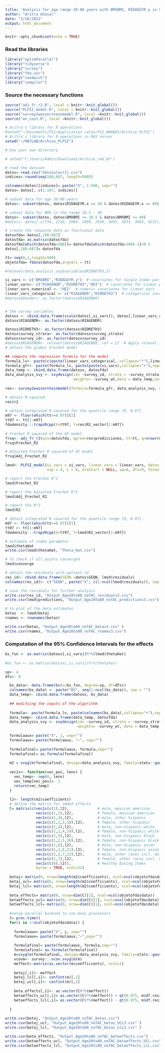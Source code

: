 ---
title: 'Analysis for age range 20-80 years with BMXBMI, RIDAGEYR.y in SI; RIAGENDR, RIDRETH3, HEI in linear part'
author: "Aritra Ghosal"
date: "2/26/2022"
output: html_document
---

```{r setup, include=FALSE}
knitr::opts_chunk$set(echo = TRUE)
```

### Read the libraries 

```{r, message=FALSE, warning=FALSE}

library("optimParallel")
library("tidyverse")
library("survey")
library("fda.usc")
library("sandwich")
library("compiler")

```

### Source the necessary functions

```{r}

source("adj_fr_r2.R", local = knitr::knit_global())
source("PLFSI_model.R", local = knitr::knit_global())
source("survey2wassersteinmodel.R", local =knitr::knit_global())
source("wn_cost.R", local =knitr::knit_global())

```

```{r, warning= FALSE}
# Aritra's library for R operations
#setwd("~/Documents/FSI/Application /alex/FSI_NHANES/Archive_PLFSI")
# Aritra's library for R operations in RAS server
setwd("~/MATLAB/Archive_PLFSI")

# Use your own directory

# setwd("C:/Users/Admin/Downloads/Archive_rmd_65")

# read the dataset
datos= read.csv("datosalex(1).csv")
indices= round(seq(188,687, length=500))

colnames(datos)[indices]= paste("X", 1:500, sep="")
datos= datos[, c(1:187, indices)]

# subset data for age 30-80 years
datos<- subset(datos, datos$RIDAGEYR.x >= 20 & datos$RIDAGEYR.x <= 80)  

# subset data for BMI in the range 18.5 - 40
datos<- subset(datos, datos$BMXBMI >= 18.5 & datos$BMXBMI <= 40)  
#datos<- datos[-c(734, 1216, 2094, 2699, 2958, 3092, 3933, 3963, 4232), ]

# create the response data as functional data
datosfda= datos[,188:687]
datosfda= as.matrix(datosfda)
datosfda[which(datosfda>280)]= datosfda[which(datosfda>280)-1]+0.5
datos[,188:687]= datosfda

tt= seq(0,1,length=500)
objetofda= fdata(datosfda,argvals = tt)

#relevel(data_analysis_svy$variables$RIDRETH3,3) 

si_vars <- c("BMXBMI","RIDAGEYR.y")  # covariates for Single Index part
linear_vars<- c("RIAGENDR","RIDRETH3","HEI")  # covariates for Linear part
linear_vars_numerical <- "HEI"  # numeric covariates for Linear part
linear_vars_categorical <- c("RIAGENDR","RIDRETH3")  # categorical covariates for Linear part
#datosx$Gender<- as.factor(datosx$RIAGENDR)


# the survey variables
datosx <- cbind.data.frame(scale(datos[,si_vars]), datos[,linear_vars_categorical], HEI=scale(datos[,linear_vars_numerical]), survey_wt= datos[,"wtmec4yr_adj_norm"],survey_id=datos[,"SDMVPSU"], survey_strata= datos[,"SDMVSTRA"])
datosx$RIAGENDR<- as.factor(datosx$RIAGENDR)

datosx$RIDRETH3<- as.factor(datosx$RIDRETH3)
datosx$survey_strara<- as.factor(datosx$survey_strata)
datosx$survey_id<- as.factor(datosx$survey_id)
#datosx$RIAGENDR<- relevel(datosx$RIAGENDR, ref = 2)  # Apply relevel function
# obtain the global Frechet model

## compute the regression formula for the model
formula_lv<- paste(c(paste(linear_vars_categorical, collapse="*"),linear_vars_numerical), collapse = "+")
formula_gfr<- paste(formula_lv, paste(paste(si_vars),collapse="+"),sep="+")
data_temp <- cbind.data.frame(datosx, datosfda)
data_analysis_svy <- svydesign(id= ~survey_id, strata = ~survey_strata, 
                               weights= ~survey_wt,data = data_temp,nest = TRUE)
  
res<- survey2wassersteinmodel(formula=formula_gfr, data_analysis_svy, objetofda=objetofda)   # these also have to be quantiles

# obtain R-squared 
res$r2
  
# obtain integrated R-sauared for the quantile range [0, 0.97].
m97 <- floor(which(tt>=0.97))[1]
tt97 <- tt[1:m97]
fdadensity:::trapzRcpp(X=tt97, Y=res$R2_vector[1:m97])
  
# Frechet R-squared of the GF model
frsq<- adj_fr_r2(qin=datosfda, qpred=res$predicciones, tt=tt, q=nrow(res$betaj), survey_weights=datosx$survey_wt)
frsq$Frechet_R2

# Adjusted Frechet R-squared of GF model
frsq$Adj_Frechet_R2
```


```{r}
lmod<- PLFSI_model(si_vars = si_vars, linear_vars = linear_vars, datosfda = datosfda, tt =tt, 
                   nsp = 4, L = 0, etaStart = NULL, sp=4, dfs=9, formula_lv=formula_lv, datosx= datosx)

# report the Frechet R^2
lmod$Frechet_R2

# report the Adjusted Frechet R^2
lmod$Adj_Frechet_R2

# report the R^2
lmod$R2

# obtain integrated R-sauared for the quantile range [0, 0.97].
m97 <- floor(which(tt>=0.97))[1]
tt97 <- tt[1:m97]
fdadensity:::trapzRcpp(X=tt97, Y=lmod$R2_vector[1:m97])

# estimate of index parameter
lmod$thetaHat
write.csv(lmod$thetaHat, "Theta_Hat.csv")

# To check if all points converged
lmod$converge

# obtain the residuals with patient id
res_id<- cbind.data.frame(SEQN =datos$SEQN, lmod$residuals)
colnames(res_id)<- c("SEQN", paste("X", c(1:ncol(lmod$residuals)), sep = ""))

# save the residuals for further analysis
write.csv(res_id, "Output_Age20to80_noTAC_residuals3.csv") 
write.csv(lmod$predictions, "Output_Age20to80_noTAC_predictions3.csv")

# to plot of the beta estimates
betas  <- lmod$betaj
rnames <- rownames(betas)

write.csv(betas, "Output_Age20to80_noTAC_betas3.csv" )
write.csv(rnames, "Output_Age20to80_noTAC_rnames3.csv")

```

### Computation of the 95% Confidence Intervals for the effects

```{r}

bs_fun <- as.matrix(datosx[,si_vars])%*%(lmod$thetaHat)
  
#bs_fun <- as.matrix(datosx[,si_vars])%*%(thetahat)

sp<- 4
dfs<- 9

  bs_data<- data.frame(bs(x=bs_fun, degree=sp, df=dfs))
  colnames(bs_data) <- paste("BS", seq(1:ncol(bs_data)), sep = "")
  data_temp<- cbind.data.frame(datosx, bs_data)
  
  ## modifying the inputs of the algorithm
  
  formula<- paste(formula_lv, paste(colnames(bs_data),collapse="+"),sep="+")
  data_temp<- cbind.data.frame(data_temp, datosfda)
  data_analysis_svy <- svydesign(id= ~survey_id, strata = ~survey_strata, 
                                 weights= ~survey_wt, data = data_temp, nest = TRUE)
  
  formulaaux= paste("X", 1, sep="")
  formulaaux= paste(formulaaux, "~", sep="")
  
  formulafinal= paste(formulaaux, formula,sep="")
  formulafinal= as.formula(formulafinal)  
  
  m2 = svyglm(formulafinal, design=data_analysis_svy, family=stats::gaussian())
  
  vec1s<- function(vec_pos, lenv) {
    vec_temp<- rep(0, lenv)
    vec_temp[vec_pos]<- 1
    return(vec_temp)
  }
  
  l2<- length(m2$coefficients)
  # define the matrix for added effects 
  C= matrix(c(vec1s(c(1),l2),             # male, mexican american
              vec1s(c(1,2),l2),           # female, mexican american
              vec1s(c(1,3),l2),           # male, other hispanic
              vec1s(c(1,2,3,18),l2),      # female, other hispanic 
              vec1s(c(1,4),l2),           # male, non-hispanic white 
              vec1s(c(1,2,4,19),l2),      # female, non-hispanic white
              vec1s(c(1,5),l2),           # male, non-hispanic black
              vec1s(c(1,2,5,20),l2),      # female, non-hispanic black
              vec1s(c(1,6),l2),           # male, non-hispanic asian
              vec1s(c(1,2,6,21),l2),      # female, non-hispanic asian
              vec1s(c(1,2,7,22),l2),      # male, other races incl. multi-racial
              vec1s(c(1,7),l2),           # female, other races incl. multi-racial
              vec1s(c(8),l2)),            # Healthy Eating Index
              byrow = TRUE, ncol=22)
  
  betaj= matrix(0, nrow=length(m2$coefficients), ncol=ncol(objetofda$data))
  betaj_ucl= matrix(0, nrow=length(m2$coefficients), ncol=ncol(objetofda$data))
  betaj_lcl= matrix(0, nrow=length(m2$coefficients), ncol=ncol(objetofda$data))
  
  beta_effects= matrix(0, nrow=dim(C)[1], ncol=ncol(objetofda$data))
  betaeffects_ucl= matrix(0, nrow=dim(C)[1], ncol=ncol(objetofda$data))
  betaeffects_lcl= matrix(0, nrow=dim(C)[1], ncol=ncol(objetofda$data))
  
  #setup parallel backend to use many processors
  t= proc.time()
  for(i in 1:ncol(objetofda$data)) {
    
    formulaaux= paste("X", i, sep="")
    formulaaux= paste(formulaaux,"~",sep="")
    
    formulafinal= paste(formulaaux, formula,sep="")
    formulafinal= as.formula(formulafinal)
    m=svyglm(formulafinal, design=data_analysis_svy, family=stats::gaussian())
    vcovm<- survey:::vcov.svyglm(m)
    meffect<-matrix(as.vector(m$coefficients), ncol=1)
    
    betaj[,i]<- meffect
    betaj_lcl[,i]<- confint(m)[,1]
    betaj_ucl[,i]<- confint(m)[,2]
    
    beta_effects[,i]<- as.vector(C%*%(meffect))
    betaeffects_ucl[,i]= as.vector(C%*%(meffect)) + qt(0.975, m$df.residual)* sqrt(diag(C%*%vcovm%*%t(C)))
    betaeffects_lcl[,i]= as.vector(C%*%(meffect)) - qt(0.975, m$df.residual)* sqrt(diag(C%*%vcovm%*%t(C)))
    
  }
  
write.csv(betaj, "Output_Age20to80_noTAC_betas.csv")
write.csv(betaj_ucl, "Output_Age20to80_noTAC_betas_UCL3.csv" )
write.csv(betaj_lcl, "Output_Age20to80_noTAC_betas_LCL3.csv" )

write.csv(beta_effects, "Output_Age20to80_noTAC_betaeffects.csv")
write.csv(betaeffects_ucl, "Output_Age20to80_noTAC_betaeffects_UCL.csv" )
write.csv(betaeffects_lcl, "Output_Age20to80_noTAC_betaeffects_LCL.csv" )

```



